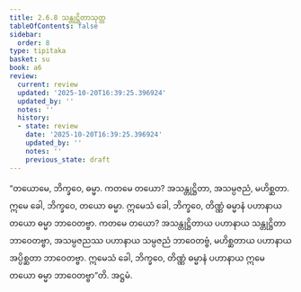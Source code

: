 ```yaml
---
title: 2.6.8 သန္တုဋ္ဌိတာသုတ္တ
tableOfContents: false
sidebar:
  order: 8
type: tipitaka
basket: su
book: a6
review:
  current: review
  updated: '2025-10-20T16:39:25.396924'
  updated_by: ''
  notes: ''
  history:
  - state: review
    date: '2025-10-20T16:39:25.396924'
    updated_by: ''
    notes: ''
    previous_state: draft
---
```



<DynamicBreadcrumb />


<ReviewStatus review={frontmatter.review} showDetails={true} />

<HypothesisAnnotation frontmatter={frontmatter} />

<Division number="114" book="a6" e="ch" v="16" p="390">

<Paragraph number="756" book="a6">
“တယောမေ, ဘိက္ခဝေ, ဓမ္မာ. ကတမေ တယော? အသန္တုဋ္ဌိတာ, အသမ္ပဇညံ, မဟိစ္ဆတာ. ဣမေ ခေါ, ဘိက္ခဝေ, တယော ဓမ္မာ. ဣမေသံ ခေါ, ဘိက္ခဝေ, တိဏ္ဏံ ဓမ္မာနံ ပဟာနာယ တယော ဓမ္မာ ဘာဝေတဗ္ဗာ. ကတမေ တယော? အသန္တုဋ္ဌိတာယ ပဟာနာယ သန္တုဋ္ဌိတာ ဘာဝေတဗ္ဗာ, အသမ္ပဇညဿ ပဟာနာယ သမ္ပဇညံ ဘာဝေတဗ္ဗံ, မဟိစ္ဆတာယ ပဟာနာယ အပ္ပိစ္ဆတာ ဘာဝေတဗ္ဗာ. ဣမေသံ ခေါ, ဘိက္ခဝေ, တိဏ္ဏံ ဓမ္မာနံ ပဟာနာယ ဣမေ တယော ဓမ္မာ ဘာဝေတဗ္ဗာ”တိ.

</Paragraph>
</Division>

<Paragraph number="757" type="center" book="a6">
အဋ္ဌမံ.
</Paragraph>
